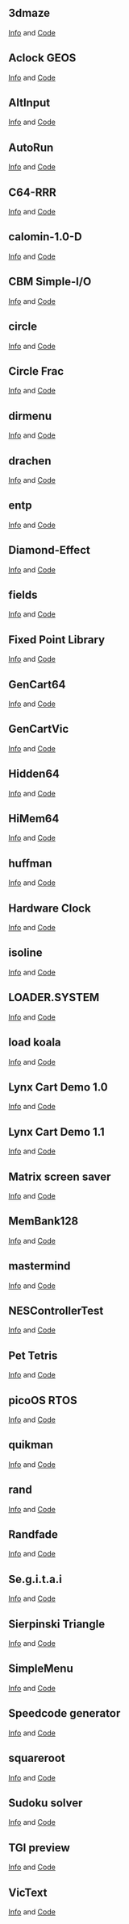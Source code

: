 == 3dmaze ==
[http://cc65.github.io/cc65/contrib/3dmaze-0.2.txt Info] and 
[http://cc65.github.io/cc65/contrib/3dmaze-0.2.zip Code]

== Aclock GEOS ==
[http://cc65.github.io/cc65/contrib/aclock-geos.txt Info] and 
[http://cc65.github.io/cc65/contrib/aclock-geos.zip Code]

== AltInput ==
[http://cc65.github.io/cc65/contrib/altinput_cc65_1.00.txt Info] and 
[http://cc65.github.io/cc65/contrib/altinput_cc65_1.00.c Code]

== AutoRun ==
[http://cc65.github.io/cc65/contrib/autorun-1.5.0.txt Info] and 
[http://cc65.github.io/cc65/contrib/autorun-1.5.0.zip Code]

== C64-RRR ==
[http://cc65.github.io/cc65/contrib/c64-rrr-1.0.txt Info] and 
[http://cc65.github.io/cc65/contrib/c64-rrr-1.0.zip Code]

== calomin-1.0-D ==
[http://cc65.github.io/cc65/contrib/calomin-1.0-D.txt Info] and 
[http://cc65.github.io/cc65/contrib/calomin-1.0-D.zip Code]

== CBM Simple-I/O ==
[http://cc65.github.io/cc65/contrib/cbmsimpio.txt Info] and 
[http://cc65.github.io/cc65/contrib/cbmsimpio.zip Code]

== circle ==
[http://cc65.github.io/cc65/contrib/circle-1.0.txt Info] and 
[http://cc65.github.io/cc65/contrib/circle-1.0.zip Code]

== Circle Frac ==
[http://cc65.github.io/cc65/contrib/circlefracv1-1.txt Info] and 
[http://cc65.github.io/cc65/contrib/circlefracv1-1.zip Code]

== dirmenu ==
[http://cc65.github.io/cc65/contrib/dirmenu-1.00.txt Info] and 
[http://cc65.github.io/cc65/contrib/dirmenu-1.00.zip Code]

== drachen ==
[http://cc65.github.io/cc65/contrib/drachenv1.1.txt Info] and 
[http://cc65.github.io/cc65/contrib/drachenv1.1.zip Code]

== entp ==
[http://cc65.github.io/cc65/contrib/entp-0.7.txt Info] and 
[http://cc65.github.io/cc65/contrib/entp-0.7.zip Code]

== Diamond-Effect ==
[http://cc65.github.io/cc65/contrib/even_odd-1.0.txt Info] and 
[http://cc65.github.io/cc65/contrib/even_odd-1.0.zip Code]

== fields ==
[http://cc65.github.io/cc65/contrib/fields-1.2.3.txt Info] and 
[http://cc65.github.io/cc65/contrib/fields-1.2.3.zip Code]

== Fixed Point Library ==
[http://cc65.github.io/cc65/contrib/fixedpoint.txt Info] and 
[http://cc65.github.io/cc65/contrib/fixedpoint.zip Code]

== GenCart64 ==
[http://cc65.github.io/cc65/contrib/gencart64-0.1.0-beta.txt Info] and 
[http://cc65.github.io/cc65/contrib/gencart64-0.1.0-beta.zip Code]

== GenCartVic ==
[http://cc65.github.io/cc65/contrib/gencartvic-1.0.0.txt Info] and 
[http://cc65.github.io/cc65/contrib/gencartvic-1.0.0.zip Code]

== Hidden64 ==
[http://cc65.github.io/cc65/contrib/hidden64-0.21a-beta.txt Info] and 
[http://cc65.github.io/cc65/contrib/hidden64-0.21a-beta.zip Code]

== HiMem64 ==
[http://cc65.github.io/cc65/contrib/himem64-0.1.0beta.txt Info] and 
[http://cc65.github.io/cc65/contrib/himem64-0.1.0beta.zip Code]

== huffman ==
[http://cc65.github.io/cc65/contrib/huffman-1.0.txt Info] and 
[http://cc65.github.io/cc65/contrib/huffman-1.0.zip Code]

== Hardware Clock ==
[http://cc65.github.io/cc65/contrib/hwclock-1.0.txt Info] and 
[http://cc65.github.io/cc65/contrib/hwclock-1.0.tgz Code]

== isoline ==
[http://cc65.github.io/cc65/contrib/isolinev0.6.txt Info] and 
[http://cc65.github.io/cc65/contrib/isolinev0.6.zip Code]

== LOADER.SYSTEM ==
[http://cc65.github.io/cc65/contrib/loader-1.4.txt Info] and 
[http://cc65.github.io/cc65/contrib/loader-1.4.zip Code]

== load koala ==
[http://cc65.github.io/cc65/contrib/loadkoala-1.0.txt Info] and 
[http://cc65.github.io/cc65/contrib/loadkoala-1.0.zip Code]

== Lynx Cart Demo 1.0 ==
[http://cc65.github.io/cc65/contrib/lynx-cart-demo-1.0.txt Info] and 
[http://cc65.github.io/cc65/contrib/lynx-cart-demo-1.0.zip Code]

== Lynx Cart Demo 1.1 ==
[http://cc65.github.io/cc65/contrib/lynx-cart-demo-1.1.txt Info] and 
[http://cc65.github.io/cc65/contrib/lynx-cart-demo-1.1.zip Code]

== Matrix screen saver ==
[http://cc65.github.io/cc65/contrib/matrixcevi-2.0.txt Info] and 
[http://cc65.github.io/cc65/contrib/matrixcevi-2.0.zip Code]

== MemBank128 ==
[http://cc65.github.io/cc65/contrib/membank128-0.10-beta.txt Info] and 
[http://cc65.github.io/cc65/contrib/membank128-0.10-beta.zip Code]

== mastermind ==
[http://cc65.github.io/cc65/contrib/mmind-1.0.0.txt Info] and 
[http://cc65.github.io/cc65/contrib/mmind-1.0.0.zip Code]

== NESControllerTest ==
[http://cc65.github.io/cc65/contrib/nescontrollertest-1.0.txt Info] and 
[http://cc65.github.io/cc65/contrib/nescontrollertest-1.0.zip Code]

== Pet Tetris ==
[http://cc65.github.io/cc65/contrib/pet_tetris-v1.3c.txt Info] and 
[http://cc65.github.io/cc65/contrib/pet_tetris-v1.3c.tgz Code]

== picoOS RTOS ==
[http://cc65.github.io/cc65/contrib/picoos-demo-0.8.0.txt Info] and 
[http://cc65.github.io/cc65/contrib/picoos-demo-0.8.0.zip Code]

== quikman ==
[http://cc65.github.io/cc65/contrib/quikman2k8-2008.11.1.txt Info] and 
[http://cc65.github.io/cc65/contrib/quikman2k8-2008.11.1.zip Code]

== rand ==
[http://cc65.github.io/cc65/contrib/rand.txt Info] and 
[http://cc65.github.io/cc65/contrib/rand.s Code]

== Randfade ==
[http://cc65.github.io/cc65/contrib/randfade-1.0.txt Info] and 
[http://cc65.github.io/cc65/contrib/randfade-1.0.zip Code]

== Se.g.i.t.a.i ==
[http://cc65.github.io/cc65/contrib/se.g.i.t.a.i.-1.0.txt Info] and 
[http://cc65.github.io/cc65/contrib/se.g.i.t.a.i.-1.0.zip Code]

== Sierpinski Triangle ==
[http://cc65.github.io/cc65/contrib/sierpinski-1.1.txt Info] and 
[http://cc65.github.io/cc65/contrib/sierpinski-1.1.zip Code]

== SimpleMenu ==
[http://cc65.github.io/cc65/contrib/simplemenu11.txt Info] and 
[http://cc65.github.io/cc65/contrib/simplemenu11.zip Code]

== Speedcode generator ==
[http://cc65.github.io/cc65/contrib/speedcode-1.0.txt Info] and 
[http://cc65.github.io/cc65/contrib/speedcode-1.0.zip Code]

== squareroot ==
[http://cc65.github.io/cc65/contrib/sqrtv1.0.txt Info] and 
[http://cc65.github.io/cc65/contrib/sqrtv1.0.zip Code]

== Sudoku solver ==
[http://cc65.github.io/cc65/contrib/sudoku65.txt Info] and 
[http://cc65.github.io/cc65/contrib/sudoku65.zip Code]

== TGI preview ==
[http://cc65.github.io/cc65/contrib/tgi-preview-0.0.1.txt Info] and 
[http://cc65.github.io/cc65/contrib/tgi-preview-0.0.1.zip Code]

== VicText ==
[http://cc65.github.io/cc65/contrib/textvic-1.0.0.txt Info] and 
[http://cc65.github.io/cc65/contrib/textvic-1.0.0.zip Code]
